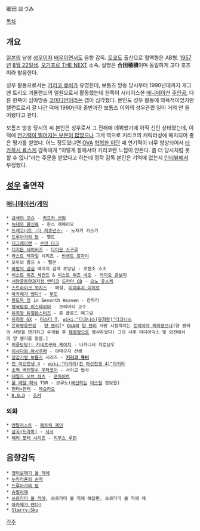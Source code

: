 郷田 ほづみ

[[목차]]
== 개요 ==
[[일본]]의 남성 [[성우]]이자 [[배우]]이면서도 음향 감독. [[토쿄]]도 출신으로 혈액형은 AB형. [[1957년]] [[8월 22일]]생. [[오기프로 THE NEXT]] 소속.
실명은 '''合田穂積'''이며 동일하게 고다 호즈미라 발음한다.

성우 활동으로서는 [[키리코 큐비]]가 유명한데, 보톰즈 방송 당시부터 1990년대까지 개그맨 트리오 괴물랜드의 일원으로서 활동했는데 한쪽이 시리어스한 [[애니메이션]] [[주인공]], 다른 한쪽이 심야방송 [[코미디언]]이라는 갭이 심각했다. 본인도 성우 활동에 의욕적이었지만 탤런트로서 잘 나간 덕에 1990년대 중반까진 보톰즈 이외의 성우관련 일이 거의 안 들어왔다고 한다.

보톰즈 방송 당시의 씨 본인은 성우로서 그 전해에 데뷔했기에 아직 신인 상태였는데, 이 덕에 [[발연기|연기력이 떨어지는 부분이 많았으나]] 그게 역으로 키리코의 캐릭터성에 매치되어 좋은 평가를 얻었다. 어느 정도였냐면 [[OVA]] [[장갑기병 보톰즈 혁혁한 이단|혁혁한 이단]] 때 연기력이 너무 향상되어서 [[타카하시 료스케]] 감독에게 "이렇게 잘해서야 키리코란 느낌이 안든다. 좀 더 당시처럼 못할 수 없나"라는 주문을 받았다고 하는데 정작 감독 본인은 기억에 없는지 [[인터뷰]]에서 부정했다.
== [[성우]] 출연작 ==
=== [[애니메이션]]/[[게임]] ===
 * [[금색의 갓슈]] - [[카프카 선빔]]
 * [[늑대와 향신료]] - 한스 레메리오
 * [[드래고너트 -더 레조넌스-]] - 노자키 카스가
 * [[드루아가의 탑]] - 멜트
 * [[디그레이맨]] - [[수만 다크]]
 * [[디지몬 세이버즈]] - [[다이몬 스구루]]
 * [[라스트 엑자일]] 시리즈 - [[빈센트 알자이]]
 * 모두의 골프 4 - 팰콘
 * [[바람의 검심]] 메이지 검객 로망담 - 로렌조 쇼조
 * [[비스트 워즈 세컨드]] & [[비스트 워즈 네오]] - [[라이오 콘보이]]
 * [[서양골동양과자점 앤티크]] [[드라마 CD]] - [[오노 유스케]]
 * [[스트라이크 위치스]] - 해설, [[미야후지 이치로]]
 * [[아카메가 벤다!]] - [[부도(아카메가 벤다!)|부도]]
 * [[왕도둑 징]] in Seventh Heaven - 캄파리
 * [[영국탐정 미스테리아]] - 모리어티 교수
 * [[유희왕 듀얼몬스터즈]] - 존 클로드 매그넘
 * [[유희왕 GX]] - [[미스터 T]], [[wiki:"다크니스(유희왕)"다크니스]]
 * [[은하영웅전설]] - [[양 웬리]][* [[OVA]]의 [[양 웬리]] 사망 시점까지는 [[토미야마 케이]]였으나(양 웬리의 사망을 연기하고 수개월 후 [[췌장암]]으로 병사하였다) 그의 사후 미디어믹스 및 외전에서의 양 웬리를 맡음.]
 * [[의풍당당!! 카네츠구와 케이지]] - 나카니시 지로보우
 * [[이시다와 아사쿠라]] - 야마구치 선생
 * [[장갑기병 보톰즈]] 시리즈 - '''[[키리코 큐비]]'''
 * [[진 여신전생 4]] - [[wiki:"아키라(진 여신전생 4)"아키라]]
 * [[초역 백인일수 우타코이]] - 사이교 법사
 * [[테일즈 오브 하츠]] - [[쿤차이트]]
 * [[풀 메탈 패닉]] TSR - 브루노([[배신]]하는 [[미스릴(풀 메탈 패닉!)|미스릴]] 정보원)
 * [[헌터×헌터]] - [[레오리오]]
 * [[R.O.D]] - [[조커]]
=== 외화 ===
 * [[멘탈리스트]] - [[패트릭 제인]]
 * [[삼국(드라마)]] - [[서서]]
 * [[해리 포터 시리즈]] - [[리무스 루핀]]
== 음향감독 ==
 * [[괭이갈매기 울 적에]]
 * [[누라리횬의 손자]]
 * [[드루아가의 탑]]
 * [[슈발리에]]
 * [[쓰르라미 울 적에]], 쓰르라미 울 적에 해답편, 쓰르라미 울 적에 례
 * [[아카메가 벤다!]]
 * [[Starry☆Sky]]
[[각주]]

